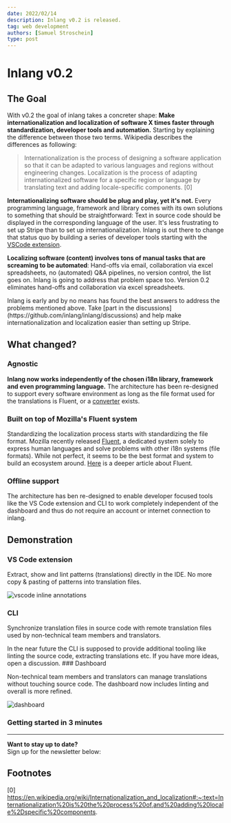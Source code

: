 ```yaml
---
date: 2022/02/14
description: Inlang v0.2 is released.
tag: web development
authors: [Samuel Stroschein]
type: post
---
```



# Inlang v0.2

## The Goal

With v0.2 the goal of inlang takes a concreter shape: **Make internationalization and localization of software X times faster through standardization, developer tools and automation.**
Starting by explaining the difference between those two terms.
Wikipedia describes the differences as following:

> Internationalization is the process of designing a software application
> so that it can be adapted to various languages and regions without engineering changes.
> Localization is the process of adapting internationalized software for a specific region
> or language by translating text and adding locale-specific components. [0]

**Internationalizing software should be plug and play, yet it's not.** Every programming language,
framework and library comes with its own solutions to something that should be straightforward:
Text in source code should be displayed in the corresponding language of the user.
It's less frustrating to set up Stripe than to set up internationalization.
Inlang is out there to change that status quo by building a series of developer
tools starting with the [VSCode extension](https://github.com/inlang/inlang/tree/main/apps/vs-code-extension).

**Localizing software (content) involves tons of manual tasks that are screaming to be automated**: Hand-offs via email,
collaboration via excel spreadsheets, no (automated) Q&A pipelines, no version control, the list goes on.
Inlang is going to address that problem space too.
Version 0.2 eliminates hand-offs and collaboration via excel spreadsheets.

<Callout>
  Inlang is early and by no means has found the best answers to address the
  problems mentioned above. Take [part in the
  discussions](https://github.com/inlang/inlang/discussions) and help make
  internationalization and localization easier than setting up Stripe.
</Callout>

## What changed?

### Agnostic

**Inlang now works independently of the chosen i18n library, framework and even programming language.**
The architecture has been re-designed to support every software environment as long as the file format
used for the translations is Fluent, or a [converter](/docs/glossary/converter) exists.

### Built on top of Mozilla's Fluent system

Standardizing the localization process starts with standardizing the file format. Mozilla recently released [Fluent](https://projectfluent.org),
a dedicated system solely to express human languages and solve problems with other i18n systems (file formats). While not perfect,
it seems to be the best format and system to build an ecosystem around. [Here](https://hacks.mozilla.org/2019/04/fluent-1-0-a-localization-system-for-natural-sounding-translations/)
is a deeper article about Fluent.

### Offline support

The architecture has ben re-designed to enable developer focused tools like the VS Code extension and CLI to work
completely independent of the dashboard and thus do not require an account or internet connection to inlang.

## Demonstration

### VS Code extension

Extract, show and lint patterns (translations) directly in the IDE. No more copy & pasting of patterns into
translation files.

![vscode inline annotations](/images/vscode-extension-pattern-extraction.gif)

### CLI

Synchronize translation files in source code with remote translation files used by non-technical team members and translators.

<Callout>
  In the near future the CLI is supposed to provide additional tooling like
  linting the source code, extracting translations etc. If you have more ideas,
  open a discussion.
</Callout>
### Dashboard

Non-technical team members and translators can manage translations without touching source code. The dashboard
now includes linting and overall is more refined.

![dashboard](/images/dashboard-example.webp)

### Getting started in 3 minutes

<ReactPlayer url="https://youtu.be/cEjEAcAFfsA?t=149" controls={true} />

---

**Want to stay up to date?**  
Sign up for the newsletter below:

<NewsletterSignUpForm />

## Footnotes

[0] https://en.wikipedia.org/wiki/Internationalization_and_localization#:~:text=Internationalization%20is%20the%20process%20of,and%20adding%20locale%2Dspecific%20components.
